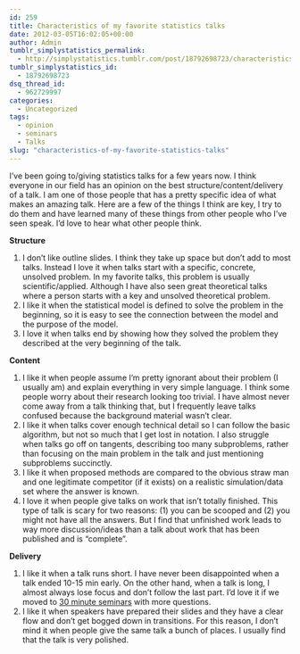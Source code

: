 ```yaml
---
id: 259
title: Characteristics of my favorite statistics talks
date: 2012-03-05T16:02:05+00:00
author: Admin
tumblr_simplystatistics_permalink:
  - http://simplystatistics.tumblr.com/post/18792698723/characteristics-of-my-favorite-statistics-talks
tumblr_simplystatistics_id:
  - 18792698723
dsq_thread_id:
  - 962729997
categories:
  - Uncategorized
tags:
  - opinion
  - seminars
  - Talks
slug: "characteristics-of-my-favorite-statistics-talks"
---
```

I&#8217;ve been going to/giving statistics talks for a few years now. I think everyone in our field has an opinion on the best structure/content/delivery of a talk. I am one of those people that has a pretty specific idea of what makes an amazing talk. Here are a few of the things I think are key, I try to do them and have learned many of these things from other people who I&#8217;ve seen speak. I&#8217;d love to hear what other people think. 

**Structure**

  1. I don&#8217;t like outline slides. I think they take up space but don&#8217;t add to most talks. Instead I love it when talks start with a specific, concrete, unsolved problem. In my favorite talks, this problem is usually scientific/applied. Although I have also seen great theoretical talks where a person starts with a key and unsolved theoretical problem. 
  2. I like it when the statistical model is defined to solve the problem in the beginning, so it is easy to see the connection between the model and the purpose of the model. 
  3. I love it when talks end by showing how they solved the problem they described at the very beginning of the talk. 

**Content**

  1. I like it when people assume I&#8217;m pretty ignorant about their problem (I usually am) and explain everything in very simple language. I think some people worry about their research looking too trivial. I have almost never come away from a talk thinking that, but I frequently leave talks confused because the background material wasn&#8217;t clear. 
  2. I like it when talks cover enough technical detail so I can follow the basic algorithm, but not so much that I get lost in notation. I also struggle when talks go off on tangents, describing too many subproblems, rather than focusing on the main problem in the talk and just mentioning subproblems succinctly. 
  3. I like it when proposed methods are compared to the obvious straw man and one legitimate competitor (if it exists) on a realistic simulation/data set where the answer is known. 
  4. I love it when people give talks on work that isn&#8217;t totally finished. This type of talk is scary for two reasons: (1) you can be scooped and (2) you might not have all the answers. But I find that unfinished work leads to way more discussion/ideas than a talk about work that has been published and is &#8220;complete&#8221;. 

**Delivery**

  1. I like it when a talk runs short. I have never been disappointed when a talk ended 10-15 min early. On the other hand, when a talk is long, I almost always lose focus and don&#8217;t follow the last part. I&#8217;d love it if we moved to <a href="http://simplystatistics.tumblr.com/post/10686092687/25-minute-seminars" target="_blank">30 minute seminars</a> with more questions. 
  2. I like it when speakers have prepared their slides and they have a clear flow and don&#8217;t get bogged down in transitions. For this reason, I don&#8217;t mind it when people give the same talk a bunch of places. I usually find that the talk is very polished.
